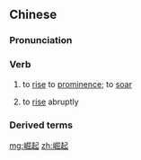 ==Chinese==
{{zh-forms|alt=倔起}}

===Pronunciation===
{{zh-pron
|m=juéqǐ
|c=gwat6 hei2
|mn=ku̍t-khí
|cat=v
}}

===Verb===
{{zh-verb}}

# {{lb|zh|figurative}} to [[rise]] to [[prominence]]; to [[soar]]
# {{lb|zh|of high structures}} to [[rise]] abruptly

===Derived terms===
{{zh-der|和平崛起}}

[[mg:崛起]]
[[zh:崛起]]